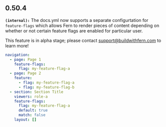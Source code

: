 ## 0.50.4
**`(internal):`** The docs.yml now supports a separate configurtation for `feature-flags` which allows Fern to render 
pieces of content depending on whether or not certain feature flags are enabled for particular user. 

This feature is in alpha stage; please contact support@buildwithfern.com to learn more!

```yml docs.yml
navigation:
  - page: Page 1
    feature-flags:
      flag: my-feature-flag-a
  - page: Page 2
    feature:
      - flag: my-feature-flag-a
      - flag: my-feature-flag-b
  - section: Section Title
    viewers: role-a
    feature-flags:
      flag: my-feature-flag-a
      default: true
      match: false
    layout: []
```


